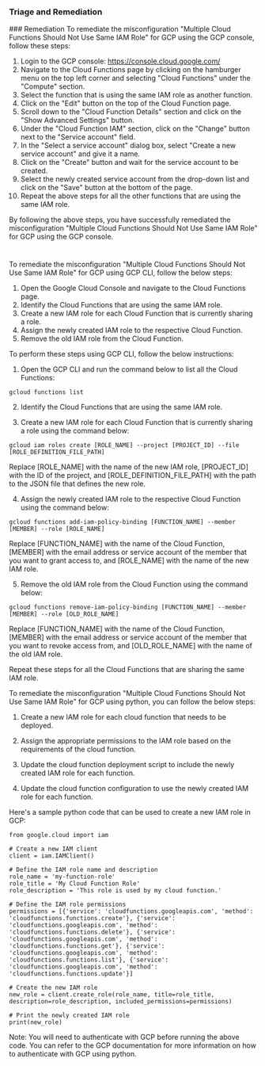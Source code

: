 
### Triage and Remediation
<Tabs>
<Tab title='Remediation'>
### Remediation

<AccordionGroup>
<Accordion title='Using Console' defaultOpen='true'>
To remediate the misconfiguration "Multiple Cloud Functions Should Not Use Same IAM Role" for GCP using the GCP console, follow these steps:

1. Login to the GCP console: https://console.cloud.google.com/
2. Navigate to the Cloud Functions page by clicking on the hamburger menu on the top left corner and selecting "Cloud Functions" under the "Compute" section.
3. Select the function that is using the same IAM role as another function.
4. Click on the "Edit" button on the top of the Cloud Function page.
5. Scroll down to the "Cloud Function Details" section and click on the "Show Advanced Settings" button.
6. Under the "Cloud Function IAM" section, click on the "Change" button next to the "Service account" field.
7. In the "Select a service account" dialog box, select "Create a new service account" and give it a name.
8. Click on the "Create" button and wait for the service account to be created.
9. Select the newly created service account from the drop-down list and click on the "Save" button at the bottom of the page.
10. Repeat the above steps for all the other functions that are using the same IAM role.

By following the above steps, you have successfully remediated the misconfiguration "Multiple Cloud Functions Should Not Use Same IAM Role" for GCP using the GCP console.

#
</Accordion>

<Accordion title='Using CLI'>
To remediate the misconfiguration "Multiple Cloud Functions Should Not Use Same IAM Role" for GCP using GCP CLI, follow the below steps:

1. Open the Google Cloud Console and navigate to the Cloud Functions page.
2. Identify the Cloud Functions that are using the same IAM role.
3. Create a new IAM role for each Cloud Function that is currently sharing a role.
4. Assign the newly created IAM role to the respective Cloud Function.
5. Remove the old IAM role from the Cloud Function.

To perform these steps using GCP CLI, follow the below instructions:

1. Open the GCP CLI and run the command below to list all the Cloud Functions:

```
gcloud functions list
```

2. Identify the Cloud Functions that are using the same IAM role.

3. Create a new IAM role for each Cloud Function that is currently sharing a role using the command below:

```
gcloud iam roles create [ROLE_NAME] --project [PROJECT_ID] --file [ROLE_DEFINITION_FILE_PATH]
```

Replace [ROLE_NAME] with the name of the new IAM role, [PROJECT_ID] with the ID of the project, and [ROLE_DEFINITION_FILE_PATH] with the path to the JSON file that defines the new role.

4. Assign the newly created IAM role to the respective Cloud Function using the command below:

```
gcloud functions add-iam-policy-binding [FUNCTION_NAME] --member [MEMBER] --role [ROLE_NAME]
```

Replace [FUNCTION_NAME] with the name of the Cloud Function, [MEMBER] with the email address or service account of the member that you want to grant access to, and [ROLE_NAME] with the name of the new IAM role.

5. Remove the old IAM role from the Cloud Function using the command below:

```
gcloud functions remove-iam-policy-binding [FUNCTION_NAME] --member [MEMBER] --role [OLD_ROLE_NAME]
```

Replace [FUNCTION_NAME] with the name of the Cloud Function, [MEMBER] with the email address or service account of the member that you want to revoke access from, and [OLD_ROLE_NAME] with the name of the old IAM role.

Repeat these steps for all the Cloud Functions that are sharing the same IAM role.
</Accordion>

<Accordion title='Using Python'>
To remediate the misconfiguration "Multiple Cloud Functions Should Not Use Same IAM Role" for GCP using python, you can follow the below steps:

1. Create a new IAM role for each cloud function that needs to be deployed.

2. Assign the appropriate permissions to the IAM role based on the requirements of the cloud function.

3. Update the cloud function deployment script to include the newly created IAM role for each function.

4. Update the cloud function configuration to use the newly created IAM role for each function.

Here's a sample python code that can be used to create a new IAM role in GCP:

```
from google.cloud import iam

# Create a new IAM client
client = iam.IAMClient()

# Define the IAM role name and description
role_name = 'my-function-role'
role_title = 'My Cloud Function Role'
role_description = 'This role is used by my cloud function.'

# Define the IAM role permissions
permissions = [{'service': 'cloudfunctions.googleapis.com', 'method': 'cloudfunctions.functions.create'}, {'service': 'cloudfunctions.googleapis.com', 'method': 'cloudfunctions.functions.delete'}, {'service': 'cloudfunctions.googleapis.com', 'method': 'cloudfunctions.functions.get'}, {'service': 'cloudfunctions.googleapis.com', 'method': 'cloudfunctions.functions.list'}, {'service': 'cloudfunctions.googleapis.com', 'method': 'cloudfunctions.functions.update'}]

# Create the new IAM role
new_role = client.create_role(role_name, title=role_title, description=role_description, included_permissions=permissions)

# Print the newly created IAM role
print(new_role)
```

Note: You will need to authenticate with GCP before running the above code. You can refer to the GCP documentation for more information on how to authenticate with GCP using python.
</Accordion>

</AccordionGroup>
</Tab>
</Tabs>
